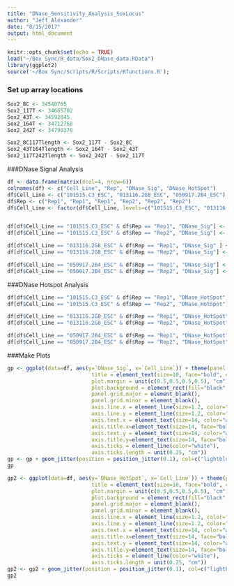 ```yaml
---
title: "DNase_Sensitivity_Analysis_SoxLocus"
author: "Jeff Alexander"
date: "8/15/2017"
output: html_document
---
```


```r
knitr::opts_chunk$set(echo = TRUE)
load("~/Box Sync/R_data/Sox2_DNase_data.RData")
library(ggplot2)
source('~/Box Sync/Scripts/R/Scripts/Rfunctions.R');
```


### Set up array locations
```r
Sox2_8C <- 34540785
Sox2_117T <- 34665702
Sox2_43T <- 34592845
Sox2_164T <- 34712768
Sox2_242T <- 34790370

Sox2_8C117Tlength <- Sox2_117T - Sox2_8C
Sox2_43T164Tlength <- Sox2_164T - Sox2_43T
Sox2_117T242Tlength <- Sox2_242T - Sox2_117T
```

###DNase Signal Analysis
```r

df <- data.frame(matrix(ncol=4, nrow=6))
colnames(df) <- c("Cell_Line", "Rep", "DNase_Sig", "DNase_HotSpot")
df$Cell_Line <- c("101515.C3_ESC", "013116.2G8_ESC", "050917.2B4_ESC")
df$Rep <- c("Rep1", "Rep1", "Rep1", "Rep2", "Rep2", "Rep2")
df$Cell_Line <- factor(df$Cell_Line, levels=c("101515.C3_ESC", "013116.2G8_ESC", "050917.2B4_ESC"), ordered=FALSE)


df[df$Cell_Line == "101515.C3_ESC" & df$Rep == "Rep1", "DNase_Sig"] <- sum(chr3_wig_rep1[chr3_wig_rep1$Genome_Loc >= Sox2_8C & chr3_wig_rep1$Genome_Loc < Sox2_117T, "DNase_Sig"])
df[df$Cell_Line == "101515.C3_ESC" & df$Rep == "Rep2", "DNase_Sig"] <- sum(chr3_wig_rep2[chr3_wig_rep2$Genome_Loc >= Sox2_8C & chr3_wig_rep2$Genome_Loc < Sox2_117T, "DNase_Sig"])

df[df$Cell_Line == "013116.2G8_ESC" & df$Rep == "Rep1", "DNase_Sig" ] <- sum(chr3_wig_rep1[chr3_wig_rep1$Genome_Loc >= Sox2_43T & chr3_wig_rep1$Genome_Loc < Sox2_164T, "DNase_Sig"])
df[df$Cell_Line == "013116.2G8_ESC" & df$Rep == "Rep2", "DNase_Sig"] <- sum(chr3_wig_rep2[chr3_wig_rep2$Genome_Loc >= Sox2_43T & chr3_wig_rep2$Genome_Loc < Sox2_164T, "DNase_Sig"])

df[df$Cell_Line == "050917.2B4_ESC" & df$Rep == "Rep1", "DNase_Sig"] <- sum(chr3_wig_rep1[chr3_wig_rep1$Genome_Loc >= Sox2_117T & chr3_wig_rep1$Genome_Loc < Sox2_242T, "DNase_Sig"])
df[df$Cell_Line == "050917.2B4_ESC" & df$Rep == "Rep2", "DNase_Sig"] <- sum(chr3_wig_rep2[chr3_wig_rep2$Genome_Loc >= Sox2_117T & chr3_wig_rep2$Genome_Loc < Sox2_242T, "DNase_Sig"])
```

###DNase Hotspot Analysis
```r
df[df$Cell_Line == "101515.C3_ESC" & df$Rep == "Rep1", "DNase_HotSpot"] <- sum(chr3_hotspots_rep1[chr3_hotspots_rep1$Start >= Sox2_8C & chr3_hotspots_rep1$End < Sox2_117T, "Length"]) / Sox2_8C117Tlength
df[df$Cell_Line == "101515.C3_ESC" & df$Rep == "Rep2", "DNase_HotSpot"] <- sum(chr3_hotspots_rep2[chr3_hotspots_rep2$Start >= Sox2_8C & chr3_hotspots_rep2$End < Sox2_117T, "Length"]) / Sox2_8C117Tlength

df[df$Cell_Line == "013116.2G8_ESC" & df$Rep == "Rep1", "DNase_HotSpot" ] <- sum(chr3_hotspots_rep1[chr3_hotspots_rep1$Start >= Sox2_43T & chr3_hotspots_rep1$End < Sox2_164T, "Length"]) / Sox2_43T164Tlength
df[df$Cell_Line == "013116.2G8_ESC" & df$Rep == "Rep2", "DNase_HotSpot"] <- sum(chr3_hotspots_rep2[chr3_hotspots_rep2$Start >= Sox2_43T & chr3_hotspots_rep2$End < Sox2_164T, "Length"]) / Sox2_43T164Tlength

df[df$Cell_Line == "050917.2B4_ESC" & df$Rep == "Rep1", "DNase_HotSpot"] <- sum(chr3_hotspots_rep1[chr3_hotspots_rep1$Start >= Sox2_117T & chr3_hotspots_rep1$End < Sox2_242T, "Length"]) / Sox2_117T242Tlength
df[df$Cell_Line == "050917.2B4_ESC" & df$Rep == "Rep2", "DNase_HotSpot"] <- sum(chr3_hotspots_rep2[chr3_wig_rep2$Start >= Sox2_117T & chr3_hotspots_rep2$End < Sox2_242T, "Length"]) / Sox2_117T242Tlength
```

###Make Plots
```r
gp <- ggplot(data=df, aes(y=`DNase_Sig`, x=`Cell_Line`)) + theme(panel.background = element_blank(),
                           title = element_text(size=10, face="bold", color="white"),
                           plot.margin = unit(c(0.5,0.5,0.5,0.5), "cm"),
                           plot.background = element_rect(fill="black", color=NULL),
                           panel.grid.major = element_blank(),
                           panel.grid.minor = element_blank(),
                           axis.line.x = element_line(size=1.2, color="white"),
                           axis.line.y = element_line(size=1.2, color="white"),
                           axis.text.x = element_text(size=14, color="white"),
                           axis.title.x=element_text(size=14, face="bold", color="white"),
                           axis.text.y = element_text(size=14, color="white"),
                           axis.title.y=element_text(size=14, face="bold", color="white"),
                           axis.ticks = element_line(color="white"),
                           axis.ticks.length = unit(0.25, "cm"))
gp <- gp + geom_jitter(position = position_jitter(0.1), col=c("lightblue", "salmon", "orange", "lightblue", "salmon", "orange"), size=4) + ylab("DNase Signal per kb")
gp

gp2 <- ggplot(data=df, aes(y=`DNase_HotSpot`, x=`Cell_Line`)) + theme(panel.background = element_blank(),
                           title = element_text(size=10, face="bold", color="white"),
                           plot.margin = unit(c(0.5,0.5,0.5,0.5), "cm"),
                           plot.background = element_rect(fill="black", color=NULL),
                           panel.grid.major = element_blank(),
                           panel.grid.minor = element_blank(),
                           axis.line.x = element_line(size=1.2, color="white"),
                           axis.line.y = element_line(size=1.2, color="white"),
                           axis.text.x = element_text(size=14, color="white"),
                           axis.title.x=element_text(size=14, face="bold", color="white"),
                           axis.text.y = element_text(size=14, color="white"),
                           axis.title.y=element_text(size=14, face="bold", color="white"),
                           axis.ticks = element_line(color="white"),
                           axis.ticks.length = unit(0.25, "cm"))
gp2 <- gp2 + geom_jitter(position = position_jitter(0.1), col=c("lightblue", "salmon", "orange", "lightblue", "salmon", "orange"), size=4) + ylab("Percent DNase Hypersensitive")
gp2
```
